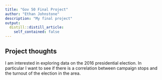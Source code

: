 ```yaml
---
title: "Gov 50 Final Project"
author: "Ethan Johnstone"
description: "My final project"
output:
  distill::distill_article:
    self_contained: false
---
```




## Project thoughts

I am interested in exploring data on the 2016 presidential election. In particular I want to see if there is a correlation between campaign stops and the turnout of the election in the area.